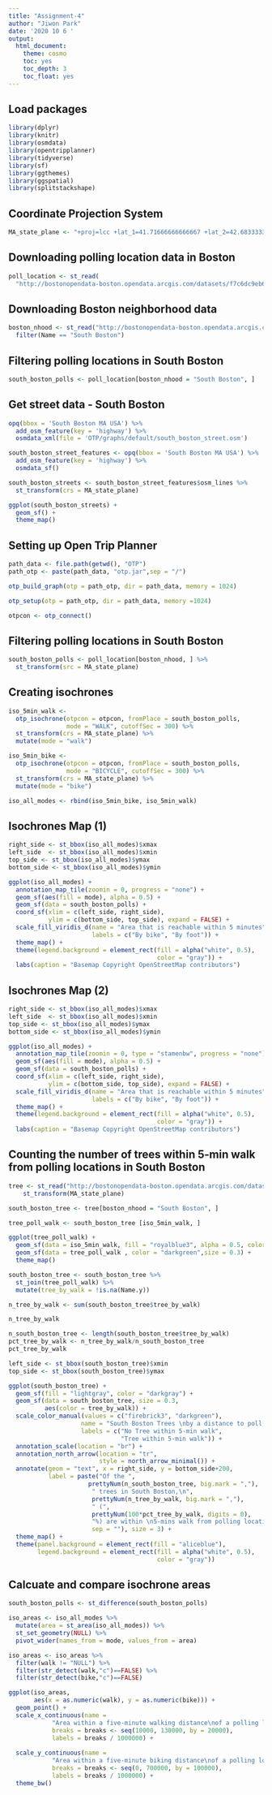 ```yaml
---
title: "Assignment-4"
author: "Jiwon Park"
date: '2020 10 6 '
output:
  html_document:
    theme: cosmo
    toc: yes
    toc_depth: 3
    toc_float: yes
---
```


## Load packages
```r
library(dplyr)
library(knitr)
library(osmdata)
library(opentripplanner)
library(tidyverse)
library(sf)
library(ggthemes)
library(ggspatial)
library(splitstackshape)
```

## Coordinate Projection System 
```r
MA_state_plane <- "+proj=lcc +lat_1=41.71666666666667 +lat_2=42.68333333333333 +lat_0=41 +lon_0=-71.5 +x_0=200000 +y_0=750000 +ellps=GRS80 +units=m +no_defs"
```

## Downloading polling location data in Boston
```r
poll_location <- st_read(
  "http://bostonopendata-boston.opendata.arcgis.com/datasets/f7c6dc9eb6b14463a3dd87451beba13f_5.kml?outSR=%7B%22latestWkid%22%3A2249%2C%22wkid%22%3A102686%7D")
```

## Downloading Boston neighborhood data 
```r
boston_nhood <- st_read("http://bostonopendata-boston.opendata.arcgis.com/datasets/3525b0ee6e6b427f9aab5d0a1d0a1a28_0.kml?outSR=%7B%22latestWkid%22%3A2249%2C%22wkid%22%3A102686%7D") %>%
  filter(Name == "South Boston")
```

## Filtering polling locations in South Boston
```r
south_boston_polls <- poll_location[boston_nhood = "South Boston", ]
```

## Get street data - South Boston
```r
opq(bbox = 'South Boston MA USA') %>%
  add_osm_feature(key = 'highway') %>%
  osmdata_xml(file = 'OTP/graphs/default/south_boston_street.osm')
```

```r
south_boston_street_features <- opq(bbox = 'South Boston MA USA') %>%
  add_osm_feature(key = 'highway') %>%
  osmdata_sf()

south_boston_streets <- south_boston_street_features$osm_lines %>%
  st_transform(crs = MA_state_plane)
```

```r
ggplot(south_boston_streets) +
  geom_sf() +
  theme_map()
```

## Setting up Open Trip Planner
```r
path_data <- file.path(getwd(), "OTP")
path_otp <- paste(path_data, "otp.jar",sep = "/")

otp_build_graph(otp = path_otp, dir = path_data, memory = 1024) 
```

```r
otp_setup(otp = path_otp, dir = path_data, memory =1024)
```

```r
otpcon <- otp_connect()
```

## Filtering polling locations in South Boston
```r
south_boston_polls <- poll_location[boston_nhood, ] %>%
  st_transform(src = MA_state_plane)
```


## Creating isochrones
```r
iso_5min_walk <- 
  otp_isochrone(otpcon = otpcon, fromPlace = south_boston_polls, 
                mode = "WALK", cutoffSec = 300) %>%
  st_transform(crs = MA_state_plane) %>%
  mutate(mode = "walk")

iso_5min_bike <- 
  otp_isochrone(otpcon = otpcon, fromPlace = south_boston_polls, 
                mode = "BICYCLE", cutoffSec = 300) %>%
  st_transform(crs = MA_state_plane) %>%
  mutate(mode = "bike")

iso_all_modes <- rbind(iso_5min_bike, iso_5min_walk)
```

## Isochrones Map (1)
```r
right_side <- st_bbox(iso_all_modes)$xmax
left_side  <- st_bbox(iso_all_modes)$xmin
top_side <- st_bbox(iso_all_modes)$ymax
bottom_side <- st_bbox(iso_all_modes)$ymin

ggplot(iso_all_modes) +
  annotation_map_tile(zoomin = 0, progress = "none") +
  geom_sf(aes(fill = mode), alpha = 0.5) +
  geom_sf(data = south_boston_polls) +
  coord_sf(xlim = c(left_side, right_side), 
           ylim = c(bottom_side, top_side), expand = FALSE) +
  scale_fill_viridis_d(name = "Area that is reachable within 5 minutes",
                       labels = c("By bike", "By foot")) +
  theme_map() +
  theme(legend.background = element_rect(fill = alpha("white", 0.5),
                                         color = "gray")) + 
  labs(caption = "Basemap Copyright OpenStreetMap contributors")
```

## Isochrones Map (2)
```r
right_side <- st_bbox(iso_all_modes)$xmax
left_side  <- st_bbox(iso_all_modes)$xmin
top_side <- st_bbox(iso_all_modes)$ymax
bottom_side <- st_bbox(iso_all_modes)$ymin

ggplot(iso_all_modes) +
  annotation_map_tile(zoomin = 0, type = "stamenbw", progress = "none") +
  geom_sf(aes(fill = mode), alpha = 0.5) +
  geom_sf(data = south_boston_polls) +
  coord_sf(xlim = c(left_side, right_side), 
           ylim = c(bottom_side, top_side), expand = FALSE) +
  scale_fill_viridis_d(name = "Area that is reachable within 5 minutes",
                       labels = c("By bike", "By foot")) +
  theme_map() +
  theme(legend.background = element_rect(fill = alpha("white", 0.5),
                                         color = "gray")) + 
  labs(caption = "Basemap Copyright OpenStreetMap contributors")
```

## Counting the number of trees within 5-min walk from polling locations in South Boston

```r
tree <- st_read("http://bostonopendata-boston.opendata.arcgis.com/datasets/ce863d38db284efe83555caf8a832e2a_1.kml", quiet = TRUE) %>%
    st_transform(MA_state_plane) 
```

```r
south_boston_tree <- tree[boston_nhood = "South Boston", ]
```

```r
tree_poll_walk <- south_boston_tree [iso_5min_walk, ]

ggplot(tree_poll_walk) +
  geom_sf(data = iso_5min_walk, fill = "royalblue3", alpha = 0.5, color = NA) + 
  geom_sf(data = tree_poll_walk , color = "darkgreen",size = 0.3) +
  theme_map()
```

```r
south_boston_tree <- south_boston_tree %>%
  st_join(tree_poll_walk) %>%
  mutate(tree_by_walk = !is.na(Name.y))
```


```r
n_tree_by_walk <- sum(south_boston_tree$tree_by_walk)

n_tree_by_walk
```


```r
n_south_boston_tree <- length(south_boston_tree$tree_by_walk)
pct_tree_by_walk <- n_tree_by_walk/n_south_boston_tree
pct_tree_by_walk
```

```r
left_side <- st_bbox(south_boston_tree)$xmin
top_side <- st_bbox(south_boston_tree)$ymax

ggplot(south_boston_tree) +
  geom_sf(fill = "lightgray", color = "darkgray") +
  geom_sf(data = south_boston_tree, size = 0.3,
          aes(color = tree_by_walk)) +
  scale_color_manual(values = c("firebrick3", "darkgreen"),
                    name = "South Boston Trees \nby a distance to poll locations",
                    labels = c("No Tree within 5-min walk",
                               "Tree within 5-min walk")) +
  annotation_scale(location = "br") +
  annotation_north_arrow(location = "tr", 
                         style = north_arrow_minimal()) +
  annotate(geom = "text", x = right_side, y = bottom_side+200,
           label = paste("Of the ", 
                      prettyNum(n_south_boston_tree, big.mark = ","),
                       " trees in South Boston,\n", 
                       prettyNum(n_tree_by_walk, big.mark = ","),
                       " (", 
                       prettyNum(100*pct_tree_by_walk, digits = 0),
                       "%) are within \n5-mins walk from polling locations",
                       sep = ""), size = 3) +
  theme_map() +
  theme(panel.background = element_rect(fill = "aliceblue"),
        legend.background = element_rect(fill = alpha("white", 0.5), 
                                         color = "gray"))
```

## Calcuate and compare isochrone areas

```r
south_boston_polls <- st_difference(south_boston_polls)
```

```r
iso_areas <- iso_all_modes %>%
  mutate(area = st_area(iso_all_modes)) %>%
  st_set_geometry(NULL) %>%
  pivot_wider(names_from = mode, values_from = area) 

iso_areas <- iso_areas %>%
  filter(walk != "NULL") %>%
  filter(str_detect(walk,"c")==FALSE) %>%
  filter(str_detect(bike,"c")==FALSE)
```

```r
ggplot(iso_areas, 
       aes(x = as.numeric(walk), y = as.numeric(bike))) +
  geom_point() +
  scale_x_continuous(name = 
            "Area within a five-minute walking distance\nof a polling location(square km)",
            breaks = breaks <- seq(10000, 130000, by = 20000),
            labels = breaks / 1000000) +
  
  scale_y_continuous(name = 
            "Area within a five-minute biking distance\nof a polling location\n(square km)",
            breaks = breaks <- seq(0, 700000, by = 100000),
            labels = breaks / 1000000) +
  theme_bw()
```

